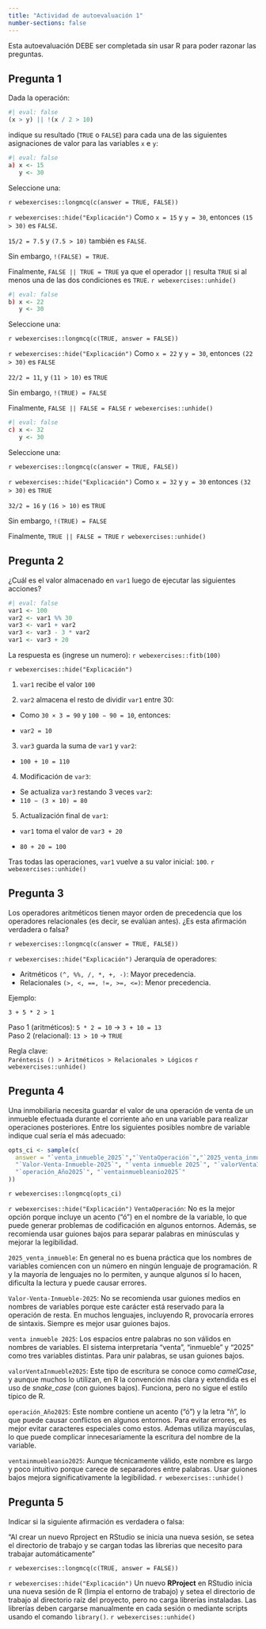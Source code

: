 ```yaml
---
title: "Actividad de autoevaluación 1"
number-sections: false
---
```


```{=latex}
\thispagestyle{primerapagina}
```

::: {.info data-latex=""}
Esta autoevaluación DEBE ser completada sin usar R para poder razonar las preguntas.
:::

## Pregunta 1

Dada la operación:

```r
#| eval: false
(x > y) || !(x / 2 > 10)
```

indique su resultado (`TRUE` o `FALSE`) para cada una de las siguientes asignaciones de valor para las variables `x` e `y`:

```r
#| eval: false
a) x <- 15
   y <- 30
```

Seleccione una:

`r webexercises::longmcq(c(answer = TRUE, FALSE))`

`r webexercises::hide("Explicación")`
Como `x = 15` y `y = 30`, entonces `(15 > 30)` es `FALSE`.

`15/2 = 7.5` y `(7.5 > 10)` también es `FALSE`.

Sin embargo, `!(FALSE) = TRUE`.

Finalmente, `FALSE || TRUE = TRUE` ya que el operador `||`  resulta `TRUE` si al menos una de las dos condiciones es `TRUE`.
`r webexercises::unhide()`

```r
#| eval: false
b) x <- 22
   y <- 30
```

Seleccione una:

`r webexercises::longmcq(c(TRUE, answer = FALSE))`

`r webexercises::hide("Explicación")`
Como `x = 22` y `y = 30`, entonces `(22 > 30)` es `FALSE`

`22/2 = 11`, y `(11 > 10)` es `TRUE`

Sin embargo, `!(TRUE) = FALSE`

Finalmente, `FALSE || FALSE = FALSE`
`r webexercises::unhide()`


```r
#| eval: false
c) x <- 32
   y <- 30
```

Seleccione una:

`r webexercises::longmcq(c(answer = TRUE, FALSE))`

`r webexercises::hide("Explicación")`
Como `x = 32` y `y = 30` entonces `(32 > 30)` es `TRUE`

`32/2 = 16` y `(16 > 10)` es `TRUE`

Sin embargo, `!(TRUE) = FALSE`

Finalmente, `TRUE || FALSE = TRUE`
`r webexercises::unhide()`

## Pregunta 2

¿Cuál es el valor almacenado en `var1` luego de ejecutar las siguientes acciones? 

```r
#| eval: false
var1 <- 100
var2 <- var1 %% 30
var3 <- var1 + var2
var3 <- var3 - 3 * var2
var1 <- var3 + 20

```

La respuesta es (ingrese un numero): `r webexercises::fitb(100)`

`r webexercises::hide("Explicación")`

1) `var1` recibe el valor `100`

2) `var2` almacena el resto de dividir `var1` entre 30:

- Como `30 × 3 = 90` y `100 − 90 = 10`, entonces:

- `var2 = 10`

3) `var3` guarda la suma de `var1` y `var2`:

 - `100 + 10 = 110`
 
4) Modificación de `var3`:

- Se actualiza `var3` restando 3 veces `var2`:
- `110 − (3 × 10) = 80`

5) Actualización final de `var1`:

- `var1` toma el valor de `var3 + 20`

- `80 + 20 = 100`

Tras todas las operaciones, `var1` vuelve a su valor inicial: `100`.
`r webexercises::unhide()`

## Pregunta 3

Los operadores aritméticos tienen mayor orden de precedencia que los operadores relacionales (es decir, se evalúan antes). ¿Es esta afirmación verdadera o falsa?

`r webexercises::longmcq(c(answer = TRUE, FALSE))`

`r webexercises::hide("Explicación")`
Jerarquía de operadores:

- Aritméticos `(^, %%, /, *, +, -)`: Mayor precedencia.<br>
- Relacionales `(>, <, ==, !=, >=, <=)`: Menor precedencia.<br>

Ejemplo:

`3 + 5 * 2 > 1`

Paso 1 (aritméticos): `5 * 2 = 10` → `3 + 10 = 13`<br>
Paso 2 (relacional): `13 > 10` → `TRUE`


Regla clave:<br>
`Paréntesis () > Aritméticos > Relacionales > Lógicos`
`r webexercises::unhide()`

## Pregunta 4

Una inmobiliaria necesita guardar el valor de una operación de venta de un inmueble efectuada durante el corriente año en una variable para realizar operaciones posteriores. Entre los siguientes posibles nombre de variable indique cual sería el más adecuado:

```r
opts_ci <- sample(c(
  answer = "`venta_inmueble_2025`","`VentaOperación`","`2025_venta_inmueble`",
  "`Valor-Venta-Inmueble-2025`", "`venta inmueble 2025`", "`valorVentaInmueble2025`", 
  "`operación_Año2025`", "`ventainmuebleanio2025`"
))
```

`r webexercises::longmcq(opts_ci)`

`r webexercises::hide("Explicación")`
`VentaOperación`: No es la mejor opción porque incluye un acento ("ó") en el nombre de la variable, lo que puede generar problemas de codificación en algunos entornos. Además, se recomienda usar guiones bajos para separar palabras en minúsculas y mejorar la legibilidad.

`2025_venta_inmueble`: En general no es buena práctica que los nombres de variables comiencen con un número en ningún lenguaje de programación. R y la mayoría de lenguajes no lo permiten, y aunque algunos sí lo hacen, dificulta la lectura y puede causar errores.

`Valor-Venta-Inmueble-2025`: No se recomienda usar guiones medios en nombres de variables porque este carácter está reservado para la operación de resta. En muchos lenguajes, incluyendo R, provocaría errores de sintaxis. Siempre es mejor usar guiones bajos.

`venta inmueble 2025`: Los espacios entre palabras no son válidos en nombres de variables. El sistema interpretaría "venta", "inmueble" y "2025" como tres variables distintas. Para unir palabras, se usan guiones bajos.

`valorVentaInmueble2025`: Este tipo de escritura se conoce como *camelCase*, y aunque muchos lo utilizan, en R la convención más clara y extendida es el uso de *snake_case* (con guiones bajos). Funciona, pero no sigue el estilo típico de R.

`operación_Año2025`: Este nombre contiene un acento ("ó") y la letra "ñ", lo que puede causar conflictos en algunos entornos. Para evitar errores, es mejor evitar caracteres especiales como estos. Ademas utiliza mayúsculas, lo que puede complicar innecesariamente la escritura del nombre de la variable.

`ventainmuebleanio2025`: Aunque técnicamente válido, este nombre es largo y poco intuitivo porque carece de separadores entre palabras. Usar guiones bajos mejora significativamente la legibilidad.
`r webexercises::unhide()`

## Pregunta 5

Indicar si la siguiente afirmación es verdadera o falsa:

“Al crear un nuevo Rproject en RStudio se inicia una nueva sesión, se setea el directorio de trabajo y se cargan todas las librerias que necesito para trabajar automáticamente”

`r webexercises::longmcq(c(TRUE, answer = FALSE))`

`r webexercises::hide("Explicación")`
Un nuevo **RProject** en RStudio inicia una nueva sesión de R (limpia el entorno de trabajo) y setea el directorio de trabajo al directorio raíz del proyecto, pero no carga librerías instaladas. Las librerías deben cargarse manualmente en cada sesión o mediante scripts usando el comando `library()`.
`r webexercises::unhide()`


